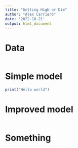```yaml
---
title: "Getting High or Die"
author: "Alex Carriero"
date: '2022-10-21'
output: html_document
---
```


# Data

```r

```

# Simple model

```r
print("Hello world")
```

# Improved model

```r

```

# Something

```r

```

